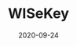 ---
title: WISeKey
tag: MachineFi
status: publish
date: 2020-09-24
slug: WISeKey is a global chip manufacturer and cybersecurity enterprise || Secure Hardware partner (Switzerland)
website: https://www.wisekey.com/press/wisekey-selected-by-iotex-to-ensure-integrity-in-manufacturing-by-using-secure-semiconductors-with-blockchain/
twitter:
logo: /img/WISeKey.png
featured_img: https://wp.gcap1.iotex.io/wp-content/uploads/2020/10/wisekey.jpg
telegram:
---